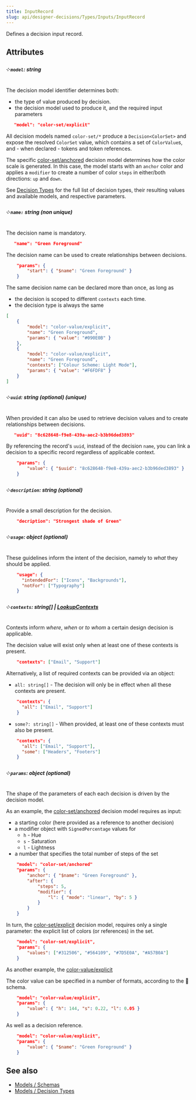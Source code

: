 ```yaml
---
title: InputRecord
slug: api/designer-decisions/Types/Inputs/InputRecord
---
```


Defines a decision input record.

## Attributes

##### ༶ `model`: string

The decision model identifier determines both:

-   the type of value produced by decision.
-   the decision model used to produce it, and the required input parameters

```json
   "model": "color-set/explicit"
```

All decision models named `color-set/*` produce a `Decision<ColorSet>` and expose the resolved
`ColorSet` value, which contains a set of `ColorValue`s, and - when declared - tokens and
token references.

The specific [color-set/anchored](/models/decision-types/color-set#anchored) decision model determines
how the color scale is generated. In this case, the model starts with an `anchor` color and
applies a `modifier` to create a number of color `steps` in either/both directions: `up` and `down`.

See [Decision Types](/models/decision-types) for the full list of decision types,
their resulting values and available models, and respective parameters.

##### ༶ `name:` string (non unique)

The decision name is mandatory.

```json
   "name": "Green Foreground"
```

The decision name can be used to create relationships between decisions.

```json
    "params": {
        "start": { "$name": "Green Foreground" }
    }
```

The same decision name can be declared more than once, as long as

-   the decision is scoped to different `contexts` each time.
-   the decision type is always the same

```json
[
    {
        "model": "color-value/explicit",
        "name": "Green Foreground",
        "params": { "value": "#090E0B" }
    },
    {
        "model": "color-value/explicit",
        "name": "Green Foreground",
        "contexts": ["Colour Scheme: Light Mode"],
        "params": { "value": "#F6FDF8" }
    }
]
```

##### ༶ `uuid`: string (optional) (unique)

When provided it can also be used to retrieve decision values and to create relationships
between decisions.

```json
   "uuid": "8c628648-f9e8-439a-aec2-b3b96ded3893"
```

By referencing the record's `uuid`, instead of the decision `name`, you can link
a decision to a specific record regardless of applicable context.

```json
    "params": {
        "value": { "$uuid": "8c628648-f9e8-439a-aec2-b3b96ded3893" }
    }
```

##### ༶ `description`: string (optional)

Provide a small description for the decision.

```json
    "decription": "Strongest shade of Green"
```

##### ༶ `usage`: object (optional)

These guidelines inform the intent of the decision, namely to _what_ they should be applied.

```json
    "usage": {
      "intendedFor": ["Icons", "Backgrounds"],
      "notFor": ["Typography"]
    }
```

##### ༶ `contexts`: string[] | [LookupContexts](/api/designer-decisions/Types/Decisions/LookupContexts)

Contexts inform _where_, _when_ or _to whom_ a certain design decision is applicable.

The decision value will exist only when at least one of these contexts is present.

```json
    "contexts": ["Email", "Support"]
```

Alternatively, a list of required contexts can be provided via an object:

-   `all: string[]` - The decision will only be in effect when all these contexts are present.

```json
    "contexts": {
      "all": ["Email", "Support"]
    }
```

-   `some?: string[]` - When provided, at least one of these contexts must also be present.

```json
    "contexts": {
      "all": ["Email", "Support"],
      "some": ["Headers", "Footers"]
    }
```

##### ༶ `params`: object (optional)

The shape of the parameters of each each decision is driven by the decision model.

As an example, the [color-set/anchored](/models/decision-types/color-set#anchored) decision model
requires as input:

-   a starting color (here provided as a reference to another decision)
-   a modifier object with `SignedPercentage` values for
    -   `h` - Hue
    -   `s` - Saturation
    -   `l` - Lightness
-   a number that specifies the total number of steps of the set

```json
    "model": "color-set/anchored"
    "params": {
        "anchor": { "$name": "Green Foreground" },
        "after": {
            "steps": 5,
            "modifier": {
                "l": { "mode": "linear", "by": 5 }
            }
        }
    }
```

In turn, the [color-set/explicit](/models/decision-types/color-set#explicit) decision model,
requires only a single parameter: the explicit list of colors (or references) in the set.

```json
    "model": "color-set/explicit",
    "params": {
        "values": ["#312506", "#564109", "#7D5E0A", "#A57B0A"]
    }
```

As another example, the [color-value/explicit](/models/decision-types/color-value#explicit)

The color value can be specified in a number of formats, according to the 🚧 schema.

```json
    "model": "color-value/explicit",
    "params": {
        "value": { "h": 144, "s": 0.22, "l": 0.05 }
    }
```

As well as a decision reference.

```json
    "model": "color-value/explicit",
    "params": {
        "value": { "$name": "Green Foreground" }
    }
```

## See also

-   [Models / Schemas](/models/schemas)
-   [Models / Decision Types](/models/decision-types)
